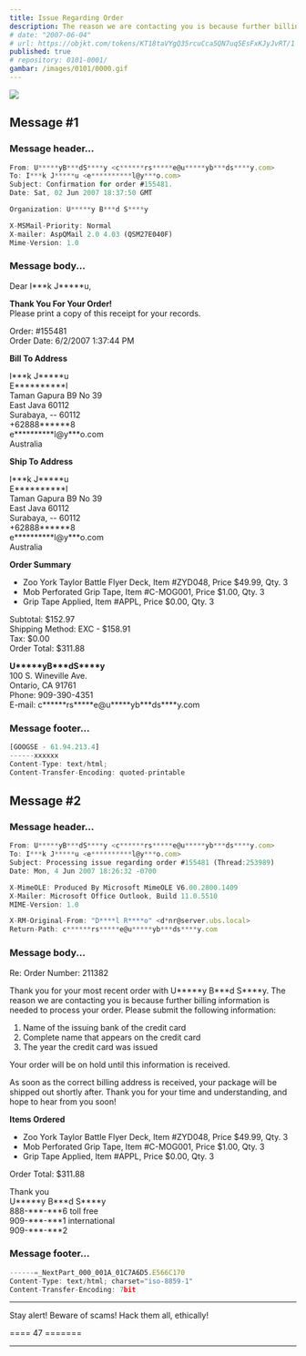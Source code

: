 ```yaml
---
title: Issue Regarding Order
description: The reason we are contacting you is because further billing information is needed to process your order.
# date: "2007-06-04"
# url: https://objkt.com/tokens/KT18taVYgQ35rcuCca5QN7uq5EsFxKJyJvRT/1
published: true
# repository: 0101-0001/
gambar: /images/0101/0000.gif
---
```


[![](/images/0101/0000.gif)](/images/0101/0000.gif)

## Message \#1

### Message header...

```ts
From: U*****yB***dS****y <c******rs*****e@u*****yb***ds****y.com>
To: I***k J*****u <e**********l@y***o.com>
Subject: Confirmation for order #155481.
Date: Sat, 02 Jun 2007 18:37:50 GMT

Organization: U*****y B***d S****y

X-MSMail-Priority: Normal
X-mailer: AspQMail 2.0 4.03 (QSM27E040F)
Mime-Version: 1.0
```

### Message body...

Dear I\*\*\*k J\*\*\*\*\*u,

**Thank You For Your Order!**\
Please print a copy of this receipt for your records.

Order: \#155481\
Order Date\: 6\/2\/2007 1\:37\:44 PM

**Bill To Address**

I\*\*\*k J\*\*\*\*\*u\
E\*\*\*\*\*\*\*\*\*\*l\
Taman Gapura B9 No 39\
East Java 60112\
Surabaya, -- 60112\
+62888\*\*\*\*\*\*8\
e\*\*\*\*\*\*\*\*\*\*l@y***o.com\
Australia

**Ship To Address**

I\*\*\*k J\*\*\*\*\*u\
E\*\*\*\*\*\*\*\*\*\*l\
Taman Gapura B9 No 39\
East Java 60112\
Surabaya, -- 60112\
+62888\*\*\*\*\*\*8\
e\*\*\*\*\*\*\*\*\*\*l@y***o.com\
Australia

**Order Summary**

- Zoo York Taylor Battle Flyer Deck, Item \#ZYD048, Price $49.99, Qty. 3
- Mob Perforated Grip Tape, Item \#C-MOG001, Price $1.00, Qty. 3
- Grip Tape Applied, Item \#APPL, Price $0.00, Qty. 3

Subtotal\: $152.97\
Shipping Method\: EXC - $158.91\
Tax\: $0.00\
Order Total\: $311.88

**U\*\*\*\*\*yB\*\*\*dS\*\*\*\*y**\
100 S. Wineville Ave.\
Ontario, CA 91761\
Phone\: 909-390-4351\
E-mail\: c\*\*\*\*\*\*rs\*\*\*\*\*e@u\*\*\*\*\*yb\*\*\*ds\*\*\*\*y.com

### Message footer...

```ts
[GOOGSE - 61.94.213.4]
------xxxxxx
Content-Type: text/html;
Content-Transfer-Encoding: quoted-printable
```

## Message \#2

### Message header...

```ts
From: U*****yB***dS****y <c******rs*****e@u*****yb***ds****y.com>
To: I***k J*****u <e**********l@y***o.com>
Subject: Processing issue regarding order #155481 (Thread:253989)
Date: Mon, 4 Jun 2007 18:26:32 -0700

X-MimeOLE: Produced By Microsoft MimeOLE V6.00.2800.1409
X-Mailer: Microsoft Office Outlook, Build 11.0.5510
MIME-Version: 1.0

X-RM-Original-From: "D****l R****o" <d*nr@server.ubs.local>
Return-Path: c******rs*****e@u*****yb***ds****y.com
```

### Message body...

Re\: Order Number\: 211382

Thank you for your most recent order with U\*\*\*\*\*y B\*\*\*d S\*\*\*\*y. The reason we are contacting you is because further billing information is needed to process your order. Please submit the following information\:

1. Name of the issuing bank of the credit card
2. Complete name that appears on the credit card
3. The year the credit card was issued

Your order will be on hold until this information is received.

As soon as the correct billing address is received, your package will be shipped out shortly after. Thank you for your time and understanding, and hope to hear from you soon!

**Items Ordered**

- Zoo York Taylor Battle Flyer Deck, Item \#ZYD048, Price $49.99, Qty. 3
- Mob Perforated Grip Tape, Item \#C-MOG001, Price $1.00, Qty. 3
- Grip Tape Applied, Item \#APPL, Price $0.00, Qty. 3

Order Total\: $311.88

Thank you\
U\*\*\*\*\*y B\*\*\*d S\*\*\*\*y\
888-\*\*\*-\*\*\*6 toll free\
909-\*\*\*-\*\*\*1 international\
909-\*\*\*-\*\*\*2

### Message footer...

```ts
------=_NextPart_000_001A_01C7A6D5.E566C170
Content-Type: text/html; charset="iso-8859-1"
Content-Transfer-Encoding: 7bit
```

---

Stay alert! Beware of scams! Hack them all, ethically!

==== 47 =======

---